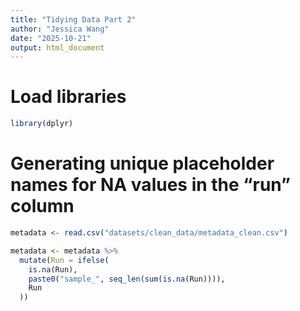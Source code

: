 ```yaml
---
title: "Tidying Data Part 2"
author: "Jessica Wang"
date: "2025-10-21"
output: html_document
---
```

# Load libraries
```r
library(dplyr)
```

# Generating unique placeholder names for NA values in the "run" column 
```r
metadata <- read.csv("datasets/clean_data/metadata_clean.csv")

metadata <- metadata %>%
  mutate(Run = ifelse(
    is.na(Run),
    paste0("sample_", seq_len(sum(is.na(Run)))),
    Run
  ))

```
